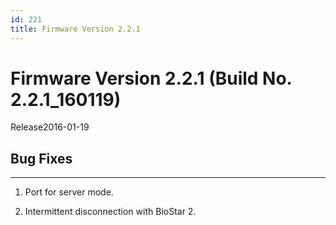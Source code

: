 ```yaml
---
id: 221
title: Firmware Version 2.2.1
---
```


# Firmware Version 2.2.1 (Build No. 2.2.1_160119)

Release<Separator/>2016-01-19

## Bug Fixes

---

1. Port for server mode.

1. Intermittent disconnection with BioStar 2.
